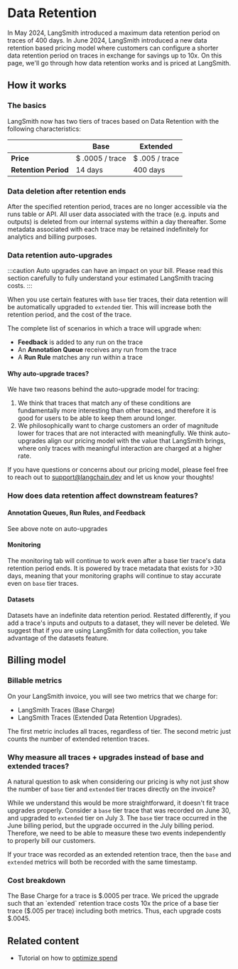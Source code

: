 # Data Retention

In May 2024, LangSmith introduced a maximum data retention period on traces of 400 days. In June 2024, LangSmith introduced
a new data retention based pricing model where customers can configure a shorter data retention period on traces in exchange 
for savings up to 10x. On this page, we'll go through how data retention works and is priced at LangSmith.

## How it works

### The basics

LangSmith now has two tiers of traces based on Data Retention with the following characteristics:

|                      | Base            | Extended       |
| -------------------- | --------        | -------        |
| **Price**            | $ .0005 / trace | $ .005 / trace |
| **Retention Period** | 14 days         | 400 days       |

### Data deletion after retention ends

After the specified retention period, traces are no longer accessible via the runs table or API. All user data associated
with the trace (e.g. inputs and outputs) is deleted from our internal systems within a day thereafter. Some metadata 
associated with each trace may be retained indefinitely for analytics and billing purposes.

### Data retention auto-upgrades
:::caution
Auto upgrades can have an impact on your bill. Please read this section carefully to fully understand your 
estimated LangSmith tracing costs.
:::

When you use certain features with `base` tier traces, their data retention will be automatically upgraded to 
`extended` tier. This will increase both the retention period, and the cost of the trace.

The complete list of scenarios in which a trace will upgrade when:
* **Feedback** is added to any run on the trace
* An **Annotation Queue** receives any run from the trace
* A **Run Rule** matches any run within a trace

#### Why auto-upgrade traces?

We have two reasons behind the auto-upgrade model for tracing: 

1. We think that traces that match any of these conditions are fundamentally more interesting than other traces, and 
   therefore it is good for users to be able to keep them around longer.
2. We philosophically want to charge customers an order of magnitude lower for traces that are not interacted with meaningfully. 
   We think auto-upgrades align our pricing model with the value that LangSmith brings, where only traces with meaningful interaction
   are charged at a higher rate. 

If you have questions or concerns about our pricing model, please feel free to reach out to support@langchain.dev and let us know your thoughts!

### How does data retention affect downstream features?

#### Annotation Queues, Run Rules, and Feedback
See above note on auto-upgrades

#### Monitoring
The monitoring tab will continue to work even after a base tier trace's data retention period ends. It is powered by
trace metadata that exists for >30 days, meaning that your monitoring graphs will continue to stay accurate even on 
`base` tier traces.

#### Datasets
Datasets have an indefinite data retention period. Restated differently, if you add a trace's inputs and outputs to a dataset, 
they will never be deleted. We suggest that if you are using LangSmith for data collection, you take advantage of the datasets
feature. 


## Billing model

### Billable metrics
On your LangSmith invoice, you will see two metrics that we charge for:

* LangSmith Traces (Base Charge)
* LangSmith Traces (Extended Data Retention Upgrades).

The first metric includes all traces, regardless of tier. The second metric just counts the number of extended retention traces. 

### Why measure all traces + upgrades instead of base and extended traces?

A natural question to ask when considering our pricing is why not just show the number of `base` tier and `extended` tier 
traces directly on the invoice?

While we understand this would be more straightforward, it doesn't fit trace upgrades properly. Consider a 
`base` tier trace that was recorded on June 30, and upgraded to `extended` tier on July 3. The `base` tier 
trace occurred in the June billing period, but the upgrade occurred in the July billing period. Therefore,
we need to be able to measure these two events independently to properly bill our customers. 

If your trace was recorded as an extended retention trace, then the `base` and `extended` metrics will both be recorded
with the same timestamp. 

### Cost breakdown
The Base Charge for a trace is $.0005 per trace. We priced the upgrade such that an `extended` retention trace
costs 10x the price of a base tier trace ($.005 per trace) including both metrics. Thus, each upgrade costs $.0045.


## Related content

* Tutorial on how to [optimize spend](../../tutorials/Administrators/manage_spend)